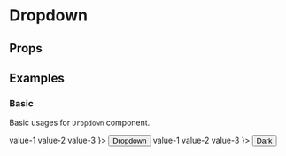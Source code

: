 
<Meta title="Components/Dropdown" component={Dropdown} />

# Dropdown

## Props

<Props of={Dropdown} />

## Examples

### Basic

Basic usages for ``Dropdown`` component.

<Preview>
  <Story name="basic dropdown">
    <div style={{ textAlign: "center", padding: '100px 20px' }}>
      <Dropdown content={
        <Menu>
          <Menu.MenuItem key="option-1">
            value-1
          </Menu.MenuItem>
          <Menu.MenuItem key="option-2">
            value-2
          </Menu.MenuItem>
          <Menu.MenuItem key="option-3">
            value-3
          </Menu.MenuItem>
        </Menu>
      }>
        <Button>Dropdown</Button>
      </Dropdown>
      <Dropdown theme="dark" content={
        <Menu>
          <Menu.MenuItem key="option-1">
            value-1
          </Menu.MenuItem>
          <Menu.MenuItem key="option-2">
            value-2
          </Menu.MenuItem>
          <Menu.MenuItem key="option-3">
            value-3
          </Menu.MenuItem>
        </Menu>
      }>
        <Button>Dark</Button>
      </Dropdown>
    </div>
  </Story>
</Preview>
